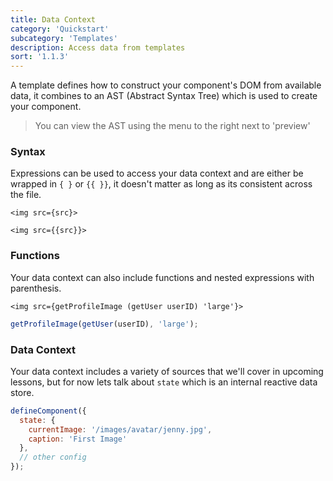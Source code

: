 ```yaml
---
title: Data Context
category: 'Quickstart'
subcategory: 'Templates'
description: Access data from templates
sort: '1.1.3'
---
```


A template defines how to construct your component's DOM from available data, it combines to an AST (Abstract Syntax Tree) which is used to create your component.

> You can view the AST using the menu to the right next to 'preview'

### Syntax
Expressions can be used to access your data context and are either be wrapped in `{ }` or `{{ }}`, it doesn't matter as long as its consistent across the file.
```sui
<img src={src}>
```
```sui
<img src={{src}}>
```

### Functions

Your data context can also include functions and nested expressions with parenthesis.

```sui
<img src={getProfileImage (getUser userID) 'large'}>
```

```javascript
getProfileImage(getUser(userID), 'large');
```


### Data Context

Your data context includes a variety of sources that we'll cover in upcoming lessons, but for now lets talk about `state` which is an internal reactive data store.

```javascript
defineComponent({
  state: {
    currentImage: '/images/avatar/jenny.jpg',
    caption: 'First Image'
  },
  // other config
});
```
